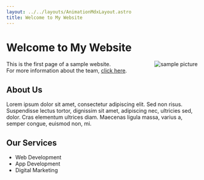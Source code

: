 ```yaml
---
layout: ../../layouts/AnimationMdxLayout.astro
title: Welcome to My Website
---
```



# Welcome to My Website

<span data-astro-transition-persist="image" class="not-content" style="float:right; margin-bottom:3ex">![sample picture](https://picsum.photos/300/400.webp?grayscale&blur=1)</span>


This is the first page of a sample website. \
For more information about the team, [click here](../two/).



## About Us

Lorem ipsum dolor sit amet, consectetur adipiscing elit. Sed non risus. Suspendisse lectus tortor, dignissim sit amet, adipiscing nec, ultricies sed, dolor. Cras elementum ultrices diam. Maecenas ligula massa, varius a, semper congue, euismod non, mi.


## Our Services

- Web Development
- App Development
- Digital Marketing

